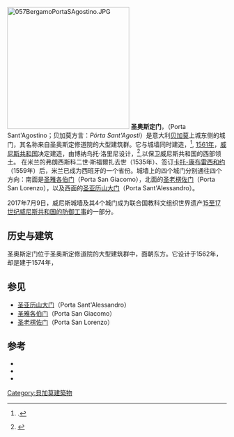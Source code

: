 [[File:057BergamoPortaSAgostino.JPG|280px]]
'''圣奥斯定门'''，（Porta Sant'Agostino；贝加莫方言：''Pórta Sant'Agostì''）是意大利[[贝加莫|贝加莫]]上城东侧的城门，其名称来自圣奥斯定修道院的大型建筑群。它与城墙同时建造，<ref>{{Référence Harvard sans parenthèses|Piga|p.36}}.</ref>, [[1561年|1561年]]，[[威尼斯共和国|威尼斯共和国]]决定建造，由博纳乌托·洛里尼设计，<ref>{{Encyclopédie Treccani|buonaiuto-lorini_(Dizionario-Biografico)/}}</ref>,以保卫威尼斯共和国的西部领土。 在米兰的弗朗西斯科二世·斯福爾扎去世（1535年）、签订[[卡托-康布雷西和约|卡托-康布雷西和约]]（1559年）后，米兰已成为西班牙的一个省份。城墙上的四个城门分别通往四个方向：南面是[[圣雅各伯门_(贝加莫)|圣雅各伯门]]（Porta San Giacomo），北面的[[圣老楞佐门_(贝加莫)|圣老楞佐门]]（Porta San Lorenzo），以及西面的[[圣亚历山大门_(贝加莫)|圣亚历山大门]]（Porta Sant'Alessandro）。

2017年7月9日，威尼斯城墙及其4个城门成为联合国教科文组织世界遗产[[15至17世纪威尼斯共和国的防御工事|15至17世纪威尼斯共和国的防御工事]]的一部分。

== 历史与建筑 ==
圣奥斯定门位于圣奥斯定修道院的大型建筑群中，面朝东方。它设计于1562年，却是建于1574年，

== 参见 ==
* [[圣亚历山大门_(贝加莫)|圣亚历山大门]]（Porta Sant'Alessandro） 
*[[圣雅各伯门_(贝加莫)|圣雅各伯门]]（Porta San Giacomo）
* [[圣老楞佐门_(贝加莫)|圣老楞佐门]]（Porta San Lorenzo）

== 参考 ==
{{References}}
* {{Ouvrage|author1=Lorenzo Ghirardelli|title=Il memorando contagio seguito in Bergamo l'anno 1630. Historia scritta d'ordine pubblico da Lorenzo Ghirardelli|editor=Rossi fratelli|year=1681|}}
* {{Ouvrage|author1=Claudio Piga|title=Luci e scorci di Bergamo Alta|editor=Mercatino di Bergamo|year=1998}}
* {{Ouvrage|title=Bergamo, Le mura venete|editor=Azienda Promozione Turistica di Bergamo e Provincia|year=1988}}

[[Category:貝加莫建築物|Category:貝加莫建築物]]